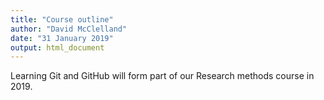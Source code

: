 ```yaml
---
title: "Course outline"
author: "David McClelland"
date: "31 January 2019"
output: html_document
---
```


Learning Git and GitHub will form part of our Research methods course in 2019.